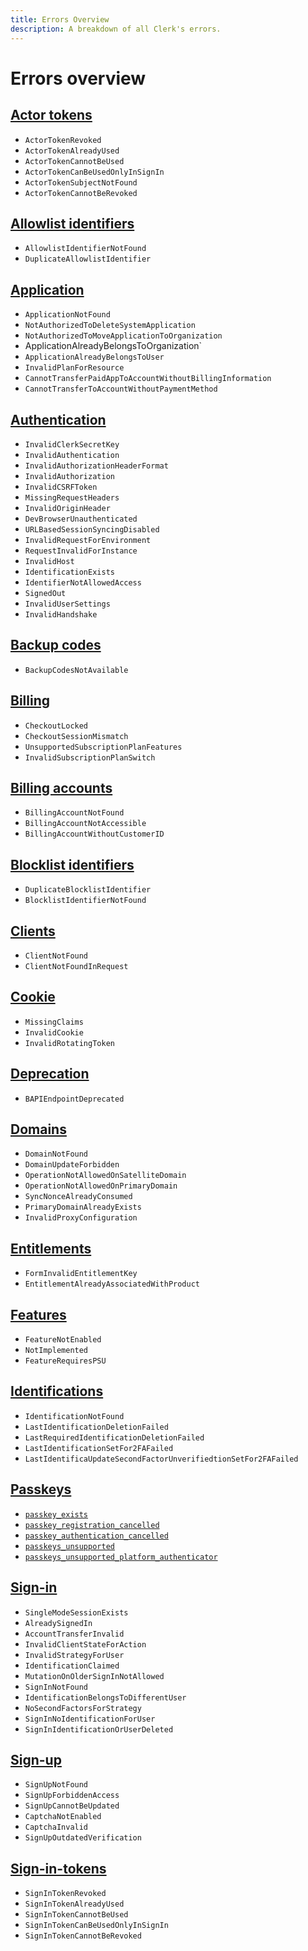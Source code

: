 ```yaml
---
title: Errors Overview
description: A breakdown of all Clerk's errors.
---
```


# Errors overview

## [Actor tokens](/docs/errors/actor-tokens)

- `ActorTokenRevoked`
- `ActorTokenAlreadyUsed`
- `ActorTokenCannotBeUsed`
- `ActorTokenCanBeUsedOnlyInSignIn`
- `ActorTokenSubjectNotFound`
- `ActorTokenCannotBeRevoked`

## [Allowlist identifiers](/docs/errors/allowlist-identifiers)

- `AllowlistIdentifierNotFound`
- `DuplicateAllowlistIdentifier`

## [Application](/docs/errors/application)

- `ApplicationNotFound`
- `NotAuthorizedToDeleteSystemApplication`
- `NotAuthorizedToMoveApplicationToOrganization`
- ApplicationAlreadyBelongsToOrganization`
- `ApplicationAlreadyBelongsToUser`
- `InvalidPlanForResource`
- `CannotTransferPaidAppToAccountWithoutBillingInformation`
- `CannotTransferToAccountWithoutPaymentMethod`

## [Authentication](/docs/errors/authentication)

- `InvalidClerkSecretKey`
- `InvalidAuthentication`
- `InvalidAuthorizationHeaderFormat`
- `InvalidAuthorization`
- `InvalidCSRFToken`
- `MissingRequestHeaders`
- `InvalidOriginHeader`
- `DevBrowserUnauthenticated`
- `URLBasedSessionSyncingDisabled`
- `InvalidRequestForEnvironment`
- `RequestInvalidForInstance`
- `InvalidHost`
- `IdentificationExists`
- `IdentifierNotAllowedAccess`
- `SignedOut`
- `InvalidUserSettings`
- `InvalidHandshake`

## [Backup codes](/docs/errors/backup-codes)

- `BackupCodesNotAvailable`

## [Billing](/docs/errors/billing)

- `CheckoutLocked`
- `CheckoutSessionMismatch`
- `UnsupportedSubscriptionPlanFeatures`
- `InvalidSubscriptionPlanSwitch`

## [Billing accounts](/docs/errors/billing-accounts)

- `BillingAccountNotFound`
- `BillingAccountNotAccessible`
- `BillingAccountWithoutCustomerID`

## [Blocklist identifiers](/docs/errors/blocklist-identifiers)

- `DuplicateBlocklistIdentifier`
- `BlocklistIdentifierNotFound`

## [Clients](/docs/errors/clients)

- `ClientNotFound`
- `ClientNotFoundInRequest`

## [Cookie](/docs/errors/cookie)

- `MissingClaims`
- `InvalidCookie`
- `InvalidRotatingToken`

## [Deprecation](/docs/errors/deprecation)

- `BAPIEndpointDeprecated`

## [Domains](/docs/errors/domains)

- `DomainNotFound`
- `DomainUpdateForbidden`
- `OperationNotAllowedOnSatelliteDomain`
- `OperationNotAllowedOnPrimaryDomain`
- `SyncNonceAlreadyConsumed`
- `PrimaryDomainAlreadyExists`
- `InvalidProxyConfiguration`

## [Entitlements](/docs/errors/entitlements)

- `FormInvalidEntitlementKey`
- `EntitlementAlreadyAssociatedWithProduct`

## [Features](/docs/errors/features)

- `FeatureNotEnabled`
- `NotImplemented`
- `FeatureRequiresPSU`

## [Identifications](/docs/errors/identifications)

- `IdentificationNotFound`
- `LastIdentificationDeletionFailed`
- `LastRequiredIdentificationDeletionFailed`
- `LastIdentificationSetFor2FAFailed`
- `LastIdentificaUpdateSecondFactorUnverifiedtionSetFor2FAFailed`

## [Passkeys](/docs/errors/passkeys)

- [`passkey_exists`](/docs/errors/passkeys#passkey-exists)
- [`passkey_registration_cancelled`](/docs/errors/passkeys#passkey-registration-cancelled)
- [`passkey_authentication_cancelled`](/docs/errors/passkeys#passkey-authentication-cancelled)
- [`passkeys_unsupported`](/docs/errors/passkeys#passkeys-unsupported)
- [`passkeys_unsupported_platform_authenticator`](/docs/errors/passkeys#passkeys-unsupported-platform-authenticator)

## [Sign-in](/docs/errors/sign-in)

- `SingleModeSessionExists`
- `AlreadySignedIn`
- `AccountTransferInvalid`
- `InvalidClientStateForAction`
- `InvalidStrategyForUser`
- `IdentificationClaimed`
- `MutationOnOlderSignInNotAllowed`
- `SignInNotFound`
- `IdentificationBelongsToDifferentUser`
- `NoSecondFactorsForStrategy`
- `SignInNoIdentificationForUser`
- `SignInIdentificationOrUserDeleted`

## [Sign-up](/docs/errors/sign-up)

- `SignUpNotFound`
- `SignUpForbiddenAccess`
- `SignUpCannotBeUpdated`
- `CaptchaNotEnabled`
- `CaptchaInvalid`
- `SignUpOutdatedVerification`

## [Sign-in-tokens](/docs/errors/sign-in-tokens)

- `SignInTokenRevoked`
- `SignInTokenAlreadyUsed`
- `SignInTokenCannotBeUsed`
- `SignInTokenCanBeUsedOnlyInSignIn`
- `SignInTokenCannotBeRevoked`
